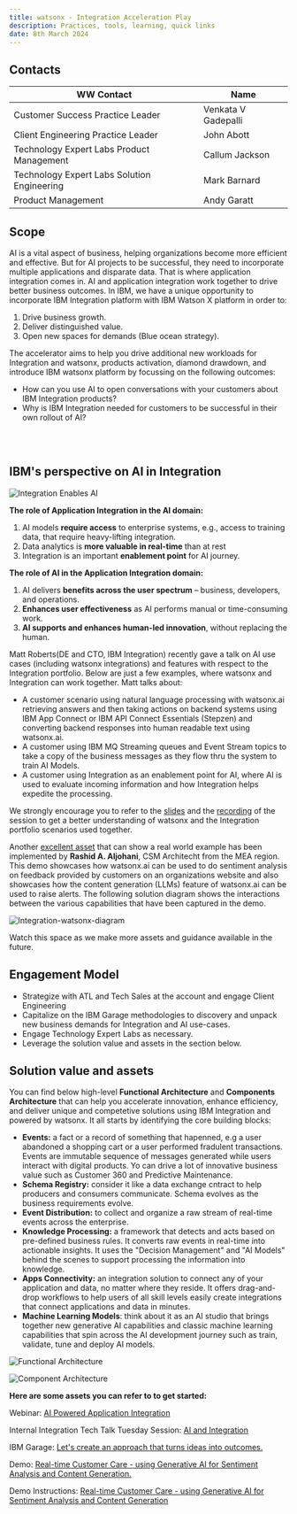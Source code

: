 ```yaml
---
title: watsonx - Integration Acceleration Play
description: Practices, tools, learning, quick links
date: 8th March 2024
---
```



## Contacts

| WW Contact | Name |
| --- | --- |
| Customer Success Practice Leader | Venkata V Gadepalli |
| Client Engineering Practice Leader | John Abott |
| Technology Expert Labs Product Management | Callum Jackson |
| Technology Expert Labs Solution Engineering | Mark Barnard |
| Product Management | Andy Garatt|

## Scope

AI is a vital aspect of business, helping organizations become more efficient and effective. But for AI projects to be successful, they need to incorporate multiple applications and disparate data. That is where application integration comes in. AI and application integration work together to drive better business outcomes. In IBM, we have a unique opportunity to incorporate IBM Integration platform with IBM Watson X platform in order to:

  1. Drive business growth.
  2. Deliver distinguished value.
  3. Open new spaces for demands (Blue ocean strategy).

The accelerator aims to help you drive additional new workloads for Integration and watsonx, products activation, diamond drawdown, and introduce IBM watsonx platform by focussing on the following outcomes: 

  * How can you use AI to open conversations with your customers about IBM Integration products?
  * Why is IBM Integration needed for customers to be successful in their own rollout of AI?
 
<br/><br/>

## IBM's perspective on AI in Integration

![Integration Enables AI](../images/integration-enables-ai.png)

**The role of Application Integration in the AI domain:**

  1. AI models **require access** to enterprise systems, e.g., access to training data, that require heavy-lifting integration.
  2. Data analytics is **more valuable in real-time** than at rest
  3. Integration is an important **enablement point** for AI journey.

**The role of AI in the Application Integration domain:**

  1. AI delivers **benefits across the user spectrum** – business, developers, and operations.
  2. **Enhances user effectiveness** as AI performs manual or time-consuming work.
  3. **AI supports and enhances human-led innovation**, without replacing the human.

Matt Roberts(DE and CTO, IBM Integration) recently gave a talk on AI use cases (including watsonx integrations) and features with respect to the Integration portfolio. Below are just a few examples, where watsonx and Integration can work together. Matt talks about:
  - A customer scenario  using natural language processing with watsonx.ai retrieving answers and then taking actions on backend systems using IBM App Connect or IBM API Connect Essentials (Stepzen) and converting backend responses into human readable text using watsonx.ai.
  - A customer using IBM MQ Streaming queues and Event Stream topics to take a copy of the business messages as they flow thru the system to train AI Models.
  - A customer using Integration as an enablement point for AI, where AI is used to evaluate incoming information and how Integration helps expedite the processing.

We strongly encourage you to refer to the <a target='_blank' rel='noreferrer noopener' href="https://ibm.seismic.com/Link/Content/DCg6hdV693fBBGFCF27Gh2C22DT8">slides</a> and the <a target='_blank' rel='noreferrer noopener' href="https://ibm.seismic.com/Link/Content/DCBp8PTmGgChTG9GbdjMXJJbqVMB">recording</a> of the session to get a better understanding of watsonx and the Integration portfolio scenarios used together.

Another <a target='_blank' rel='noreferrer noopener' href="https://ibm.box.com/s/06vqf3ikq9my903j3gc50mp5vx7t2rvs">excellent asset</a> that can show a real world example has been implemented by **Rashid A. Aljohani**, CSM Architecht from the MEA region.  This demo showcases how watsonx.ai can be used to do sentiment analysis on feedback provided by customers on an organizations website and also showcases how the content generation (LLMs) feature of watsonx.ai can be used to raise alerts. The following solution diagram shows the interactions between the various capabilities that have been captured in the demo.

![Integration-watsonx-diagram](../images/integration-watsonx.png)

Watch this space as we make more assets and guidance available in the future.

## Engagement Model 
- Strategize with ATL and Tech Sales at the account and engage Client Engineering 
- Capitalize on the IBM Garage methodologies to discovery and unpack new business demands for Integration and AI use-cases.
- Engage Technology Expert Labs as necessary.
- Leverage the solution value and assets in the section below.

## Solution value and assets 

You can find below high-level **Functional Architecture** and **Components Architecture** that can help you accelerate innovation, enhance efficiency, and deliver unique and competetive solutions using IBM Integration and powered by watsonx. It all starts by identifying the core building blocks:
- **Events:** a fact or a record of something that hapenned, e.g a user abandoned a shopping cart or a user performed fradulent transactions.  Events are immutable sequence of messages generated while users interact with digital products.  Yo can drive a lot of innovative business value such as Customer 360 and Predictive Maintenance.
- **Schema Registry:** consider it like a data exchange cntract to help producers and consumers communicate.  Schema evolves as the business requirements evolve.
- **Event Distribution:** to collect and organize a raw stream of real-time events across the enterprise.
- **Knowledge Processing:** a framework that detects and acts based on pre-defined business rules.  It converts raw events in real-time into actionable insights.  It uses the "Decision Management" and "AI Models" behind the scenes to support processing the information into knowledge.
- **Apps Connectivity:** an integration solution to connect any of your application and data, no matter where they reside.  It offers drag-and-drop workflows to help users of all skill levels easily create integrations that connect applications and data in minutes.
- **Machine Learning Models**: think about it as an AI studio that brings together new generative AI capabilities and classic machine learning capabilities that spin across the AI development journey such as train, validate, tune and deploy AI models.

![Functional Architecture](../images/int-ai-functional-arch.png)

![Component Architecture](../images/int-ai-comp-arch.png) 

**Here are some assets you can refer to to get started:**

Webinar: <a target='_blank' rel='noreferrer noopener' href="https://ibm.webcasts.com/starthere.jsp?ei=1638008&tp_key=e505443270)">AI Powered Application Integration</a>

Internal Integration Tech Talk Tuesday Session: <a target='_blank' rel='noreferrer noopener' href="https://ibm.seismic.com/Link/Content/DCBp8PTmGgChTG9GbdjMXJJbqVMB">AI and Integration</a>

IBM Garage: <a target='_blank' rel='noreferrer noopener' href="https://www.ibm.com/garage">Let's create an approach that turns ideas into outcomes.</a>

Demo: <a target='_blank' rel='noreferrer noopener' href="https://ibm.box.com/s/06vqf3ikq9my903j3gc50mp5vx7t2rvs"> Real-time Customer Care - using Generative AI for Sentiment Analysis and Content Generation.</a>

Demo Instructions: <a target="_blank" rel='noreferrer noopener' href="https://github.ibm.com/EA-Watson-X-Demo-Team/complaint-handling-customer-care-demo">Real-time Customer Care - using Generative AI for Sentiment Analysis and Content Generation</a>


[def]: ../images/stakeholders-personas.png